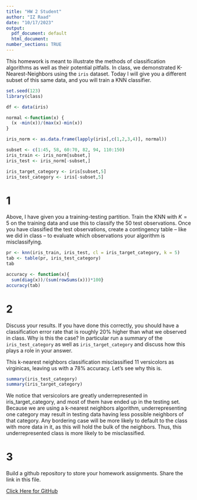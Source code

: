 ```yaml
---
title: "HW 2 Student"
author: "IZ Raad"
date: "10/17/2023"
output:
  pdf_document: default
  html_document:
number_sections: TRUE
---
```


This homework is meant to illustrate the methods of classification algorithms as well as their potential pitfalls.  In class, we demonstrated K-Nearest-Neighbors using the `iris` dataset.  Today I will give you a different subset of this same data, and you will train a KNN classifier.  

```r
set.seed(123)
library(class)

df <- data(iris) 

normal <-function(x) {
  (x -min(x))/(max(x)-min(x))   
}

iris_norm <- as.data.frame(lapply(iris[,c(1,2,3,4)], normal))

subset <- c(1:45, 58, 60:70, 82, 94, 110:150)
iris_train <- iris_norm[subset,] 
iris_test <- iris_norm[-subset,] 

iris_target_category <- iris[subset,5]
iris_test_category <- iris[-subset,5]

```

# 1
Above, I have given you a training-testing partition.  Train the KNN with $K = 5$ on the training data and use this to classify the 50 test observations.  Once you have classified the test observations, create a contingency table -- like we did in class -- to evaluate which observations your algorithm is misclassifying.   

```r
pr <- knn(iris_train, iris_test, cl = iris_target_category, k = 5)
tab <- table(pr, iris_test_category)
tab

accuracy <- function(x){
  sum(diag(x))/(sum(rowSums(x)))*100}
accuracy(tab)
```

# 2
Discuss your results.  If you have done this correctly, you should have a classification error rate that is roughly 20% higher than what we observed in class.  Why is this the case? In particular run a summary of the `iris_test_category` as well as `iris_target_category` and discuss how this plays a role in your answer.  

This k-nearest neighbors classification misclassified 11 versicolors as virginicas, leaving us with a 78% accuracy. Let's see why this is.

```r
summary(iris_test_category)
summary(iris_target_category)
```

We notice that versicolors are greatly underrepresented in iris_target_category, and most of them have ended up in the testing set. Because we are using a k-nearest neighbors algorithm, underrepresenting one category may result in testing data having less possible neighbors of that category. Any bordering case will be more likely to default to the class with more data in it, as this will hold the bulk of the neighbors. Thus, this underrepresented class is more likely to be misclassified.

# 3
Build a github repository to store your homework assignments.  Share the link in this file.  

[Click Here for GitHub](https://github.com/Isabelle-Raad/Stor390-Moral-ML/tree/main)